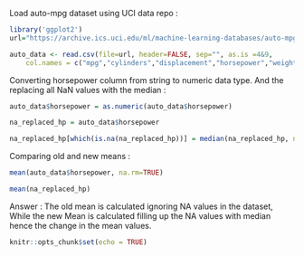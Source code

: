 
Load auto-mpg dataset using UCI data repo :

```{r}
library('ggplot2')
url="https://archive.ics.uci.edu/ml/machine-learning-databases/auto-mpg/auto-mpg.data"

auto_data <- read.csv(file=url, header=FALSE, sep="", as.is =4&9, 
    col.names = c("mpg","cylinders","displacement","horsepower","weight","acceleration", "model_year", "origin", "car name"))
```


Converting horsepower column from string to numeric data type. And the replacing all NaN values with the median :

```{r}
auto_data$horsepower = as.numeric(auto_data$horsepower)
```


```{r}
na_replaced_hp = auto_data$horsepower

na_replaced_hp[which(is.na(na_replaced_hp))] = median(na_replaced_hp, na.rm =TRUE)
```


Comparing old and new means : 


```{r}
mean(auto_data$horsepower, na.rm=TRUE)
```

```{r}
mean(na_replaced_hp)
```

Answer : The old mean is calculated ignoring NA values in the dataset, While the new Mean is calculated filling up the NA values with median hence the change in the mean values.





```{r setup, include=FALSE}
knitr::opts_chunk$set(echo = TRUE)
```



